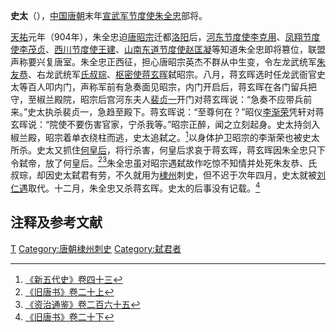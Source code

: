 '''史太'''（{{bd|9世纪||10世纪|catIdx=S}}），[[中国|中国]][[唐朝|唐朝]]末年[[宣武军节度使|宣武军节度使]][[朱温|朱全忠]]部将。

[[天祐_(唐朝)|天祐]]元年（904年），朱全忠迫[[唐昭宗|唐昭宗]]迁都[[洛阳市|洛阳]]后，[[河东节度使|河东节度使]][[李克用|李克用]]、[[凤翔节度使|凤翔节度使]][[李茂贞|李茂贞]]、[[剑南西川节度使|西川节度使]][[王建_(前蜀)|王建]]、[[山南东道节度使|山南东道节度使]][[赵匡凝|赵匡凝]]等知道朱全忠即将篡位，联盟声称要兴复唐室。朱全忠正西征，担心唐昭宗英杰不群从中生变，令左龙武统军[[朱友恭|朱友恭]]、右龙武统军[[氏叔琮|氏叔琮]]、[[枢密使|枢密使]][[蒋玄晖|蒋玄晖]]弑昭宗。八月，蒋玄晖选时任龙武衙官史太等百人叩内门，声称军前有急奏面见昭宗，内门开启后，蒋玄晖在各门留兵把守，至椒兰殿院，昭宗后宫河东夫人[[裴贞一|裴贞一]]开门对蒋玄晖说：“急奏不应带兵前来。”史太执杀裴贞一，急趋至殿下。蒋玄晖说：“至尊何在？”昭仪[[李渐荣|李渐荣]]凭轩对蒋玄晖说：“院使不要伤害官家，宁杀我等。”昭宗正醉，闻之立刻起身。史太持剑入椒兰殿，昭宗着单衣绕柱而逃，史太追弑之。<ref>[[:s:新五代史/卷43|《新五代史》卷四十三]]</ref>以身体护卫昭宗的李渐荣也被史太所杀。史太又抓住[[积善太后|何皇后]]，将行杀害，何皇后求哀于蒋玄晖，蒋玄晖因朱全忠只下令弑帝，放了何皇后。<ref>[[:s:旧唐书/卷20上|《旧唐书》卷二十上]]</ref><ref>[[:s:资治通鉴/卷265|《资治通鉴》卷二百六十五]]</ref>朱全忠虽对昭宗遇弑故作吃惊不知情并处死朱友恭、氏叔琮，却因史太弑君有劳，不久就用为[[棣州|棣州]]刺史，但不迟于次年四月，史太就被[[刘仁遇|刘仁遇]]取代。十二月，朱全忠又杀蒋玄晖。史太的后事没有记载。<ref>[[:s:旧唐书/卷20下|《旧唐书》卷二十下]]</ref>

== 注释及参考文献 ==
{{reflist}}

{{DEFAULTSORT:S}}
[[Category:史姓|T]]
[[Category:唐朝棣州刺史|Category:唐朝棣州刺史]]
[[Category:弑君者|Category:弑君者]]